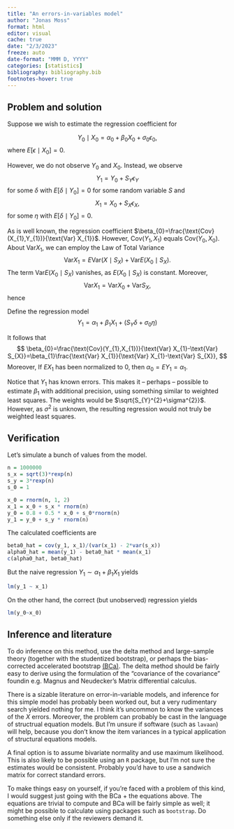 ```yaml
---
title: "An errors-in-variables model"
author: "Jonas Moss"
format: html
editor: visual
cache: true
date: "2/3/2023"
freeze: auto
date-format: "MMM D, YYYY"
categories: [statistics]
bibliography: bibliography.bib
footnotes-hover: true
---
```


## Problem and solution

Suppose we wish to estimate the regression coefficient for

$$
Y_{0}\mid X_{0}=\alpha_{0}+\beta_{0}X_{0}+\sigma_{0}\epsilon_{0},\label{eq:original}
$$
where $E[\epsilon\mid X_{0}]=0$.

However, we do not observe $Y_{0}$ and $X_{0}$. Instead, we observe
$$
Y_{1}=Y_{0}+S_{Y}\epsilon_{Y}
$$
for some $\delta$ with $E[\delta\mid Y_{0}]=0$ for some random variable
$S$ and 
$$
X_{1}=X_{0}+S_{X}\epsilon_{X},
$$
for some $\eta$ with $E[\delta\mid Y_{0}]=0$.

As is well known, the regression coefficient $\beta_{0}=\frac{\text{Cov}(X_{1},Y_{1})}{\text{Var} X_{1}}$.
However, $\text{Cov}(Y_{1},X_{1})$ equals $\text{Cov}(Y_{0},X_{0})$. About $\text{Var} X_{1}$,
we can employ the Law of Total Variance 
$$
\text{Var} X_{1}=E\text{Var}(X\mid S_{X})+\text{Var} E(X_{0}\mid S_{X}).
$$
The term $\text{Var} E(X_{0}\mid S_{X})$ vanishes, as $E(X_{0}\mid S_{X})$
is constant. Moreover, 
$$
\text{Var} X_{1}=\text{Var} X_{0}+\text{Var} S_{X},
$$
hence 
\begin{equation}
\text{Var} X_{0}=\text{Var} X_{1}-\text{Var} S_{X}.\label{eq:adjusted variance}
\end{equation}

Define the regression model 
$$
Y_{1}=\alpha_{1}+\beta_{1}X_{1}+(S_{Y}\delta+\sigma_{0}\eta)
$$

It follows that
$$
\beta_{0}=\frac{\text{Cov}(Y_{1},X_{1})}{\text{Var} X_{1}-\text{Var} S_{X}}=\beta_{1}\frac{\text{Var} X_{1}}{\text{Var} X_{1}-\text{Var} S_{X}},
$$
Moreover, 
\begin{eqnarray*}
\alpha_{0} & = & EY_{0}-\beta_{0}EX_{0},\\
 & = & EY_{1}-\beta_{1}\frac{\text{Var} X_{1}}{\text{Var} X_{1}-\text{Var} S_{X}}EX_{1}.
\end{eqnarray*}
If $EX_{1}$ has been normalized to $0$, then $\alpha_{0}=EY_{1}=\alpha_{1}$.

Notice that $Y_{1}$ has known errors. This makes it -- perhaps --
possible to estimate $\beta_{1}$ with additional precision, using
something similar to weighted least squares. The weights would be
$\sqrt{S_{Y}^{2}+\sigma^{2}}$. However, as $\sigma^{2}$ is unknown,
the resulting regression would not truly be weighted least squares.

## Verification

Let's simulate a bunch of values from the model.
```r
n = 1000000
s_x = sqrt(3)*rexp(n)
s_y = 3*rexp(n)
s_0 = 1

x_0 = rnorm(n, 1, 2)
x_1 = x_0 + s_x * rnorm(n)
y_0 = 0.8 + 0.5 * x_0 + s_0*rnorm(n)
y_1 = y_0 + s_y * rnorm(n)
```

The calculated coefficients are
```r
beta0_hat = cov(y_1, x_1)/(var(x_1) - 2*var(s_x))
alpha0_hat = mean(y_1) - beta0_hat * mean(x_1)
c(alpha0_hat, beta0_hat)
```

But the naive regression $Y_1 \sim \alpha_1 + \beta_1X_1$ yields

```r
lm(y_1 ~ x_1)
```

On the other hand, the correct (but unobserved) regression yields

```r
lm(y_0~x_0)
```


## Inference and literature
To do inference on this method, use the delta method and large-sample theory
(together with the studentized bootstrap), or perhaps the bias-corrected
accelerated bootstrap [(BCa)](https://stats.stackexchange.com/questions/437477/calculate-accelerated-bootstrap-interval-in-r).
The delta method should be fairly easy to derive using the formulation of the "covariance of the covariance" foundin e.g. Magnus and Neudecker's  Matrix differential calculus. 

There is a sizable literature on error-in-variable models, and inference for this simple
model has probably been worked out, but a very rudimentary search
yielded nothing for me. I think it's uncommon to know the variances
of the $X$ errors. Moreover, the problem can probably be cast in the language of structrual equation models. But I'm unsure if software (such as `lavaan`) will help, because you don't know the item variances in a typical application of structural equations models.

A final option is to assume bivariate normality and use maximum likelihood. This is also likely to be possible using an `R` package, but I'm not sure the estimates would be consistent. Probably you'd have to use a sandwich matrix for correct standard errors. 

To make things easy on yourself, if you're faced with a problem of this kind, I would suggest just going with the BCa + the equations above. The equations are trivial to compute and BCa will be fairly simple as well; it might be possible to calculate using packages such as `bootstrap`. Do something else only if the reviewers demand it.
